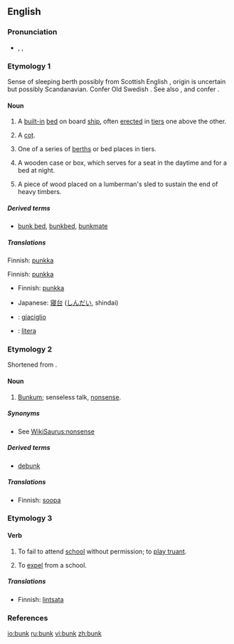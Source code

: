 {{wikipedia|dab=bunk}}
==English==

===Pronunciation===
*{{enPR|bŭngk}}, {{IPA|/bʌŋk/}}, {{SAMPA|/bVNk/}}
*:{{rhymes|ʌŋk}}

===Etymology 1===
Sense of sleeping berth possibly from Scottish English {{term|bunker||seat, bench}}, origin is uncertain but possibly Scandanavian. Confer Old Swedish {{term|bunke||boards used to protect the cargo of a ship|lang=}}. See also {{term|boarding}}, {{term|flooring}} and confer {{term|bunch}}. 

====Noun====
{{en-noun}}

# {{nautical}} A [[built-in]] [[bed]] on board [[ship]], often [[erected]] in [[tier]]s one above the other.
# {{military}} A [[cot]].
# One of a series of [[berth]]s or bed places in tiers.
# {{US}} A wooden case or box, which serves for a seat in the daytime and for a bed at night.
# {{US|colloquial}} A piece of wood placed on a lumberman's sled to sustain the end of heavy timbers.

=====Derived terms=====
*[[bunk bed]], [[bunkbed]], [[bunkmate]]

=====Translations=====
{{trans-top|(nautical) built-in bed on board ship}}
Finnish: [[punkka]]
{{trans-mid}}
{{trans-bottom}}

{{trans-top|(military) cot}}
Finnish: [[punkka]]
{{trans-mid}}
{{trans-bottom}}

{{trans-top|one of a series of berth in tiers}}
*Finnish: [[punkka]]
{{trans-mid}}
*Japanese: [[寝台]] ([[しんだい]], shindai)
{{trans-bottom}}

{{ttbc-top}}
*{{ttbc|Italian}}: [[giaciglio]] {{m}}
{{trans-mid}}
*{{ttbc|Spanish}}: [[litera]] {{f}}
{{trans-bottom}}

===Etymology 2===
Shortened from {{term|bunkum}}.

====Noun====
{{en-noun|-}}

# {{slang}} [[bunkum|Bunkum]]; senseless talk, [[nonsense]].

=====Synonyms=====
*See [[WikiSaurus:nonsense]]

=====Derived terms=====
*[[debunk]]

=====Translations=====
{{trans-top|nonsense}}
*Finnish: [[soopa]]
{{trans-mid}}
{{trans-bottom}}

===Etymology 3===
{{rfe}}

====Verb====
{{en-verb}}

# {{UK}} To fail to attend [[school]] without permission; to [[play truant]].
# {{obsolete}} To [[expel]] from a school.

=====Translations=====
{{trans-top|to fail to attend school without permission}}
*Finnish: [[lintsata]]
{{trans-mid}}
{{trans-bottom}}

===References===
{{R:1913}}
{{R:Online Etymology Dictionary}}

[[io:bunk]]
[[ru:bunk]]
[[vi:bunk]]
[[zh:bunk]]